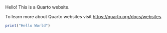 Hello! This is a Quarto website.

To learn more about Quarto websites visit <https://quarto.org/docs/websites>.

```r
print("Hello World")
```
